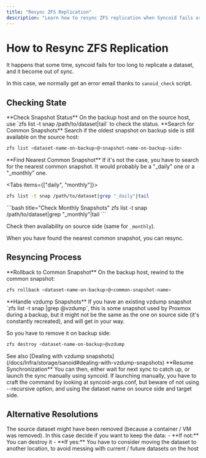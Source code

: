 ```yaml
---
title: "Resync ZFS Replication"
description: "Learn how to resync ZFS replication when Syncoid fails or datasets become out of sync. This guide covers checking the state of snapshots, finding common snapshots, and performing manual resynchronization steps to restore data consistency."
---
```



# How to Resync ZFS Replication

<Callout type="info">
It happens that some time, syncoid fails for too long to replicate a dataset, and it become out of sync.

In this case, we normally get an error email thanks to `sanoid_check` script.

</Callout>

## Checking State

<Steps>
<Step>
**Check Snapshot Status**
On the backup host and on the source host, use `zfs list -t snap /path/to/dataset|tail` to check the status.
</Step>

<Step>
**Search for Common Snapshots**
Search if the oldest snapshot on backup side is still available on the source host:

```bash title="Check Snapshot Availability"
zfs list <dataset-name-on-backup>@<snapshot-name-on-backup-side>
```

</Step>

<Step>
**Find Nearest Common Snapshot**
If it's not the case, you have to search for the nearest common snapshot. It would probably be a "_daily" one or a "_monthly" one.

<Tabs items={["daily", "monthly"]}>
<Tab value="daily">
```bash title="Check Daily Snapshots"
zfs list -t snap /path/to/dataset|grep "_daily"|tail
```
</Tab>

<Tab value="monthly">
```bash title="Check Monthly Snapshots"
zfs list -t snap /path/to/dataset|grep "_monthly"|tail
```
</Tab>
</Tabs>

Check then availability on source side (same for `_monthly`).

</Step>
</Steps>

<Callout type="info">
  When you have found the nearest common snapshot, you can resync.
</Callout>

## Resyncing Process

<Steps>
<Step>
**Rollback to Common Snapshot**
On the backup host, rewind to the common snapshot:

```bash title="Rollback to Common Snapshot"
zfs rollback <dataset-name-on-backup>@<common-snapshot-name>
```

</Step>

<Step>
**Handle vzdump Snapshots**
<Callout type="warning">
If you have an existing vzdump snapshot `zfs list -t snap <dataset-name-on-backup>|grep @vzdump`, this is some snapshot used by Proxmox during a backup, but it might not be the same as the one on source side (it's constantly recreated), and will get in your way.

So you have to remove it on backup side:

</Callout>

```bash title="Remove vzdump Snapshot"
zfs destroy <dataset-name-on-backup>@vzdump
```

<Callout type="info">
See also [Dealing with vzdump snapshots](/docs/Infra/storage/sanoid#dealing-with-vzdump-snapshots)
</Callout>
</Step>

<Step>
**Resume Synchronization**
You can then, either wait for next sync to catch up, or launch the sync manually using syncoid.

<Callout type="info">
If launching manually, you have to craft the command by looking at syncoid-args.conf, but beware of not using --recursive option, and using the dataset name on source side and target side.
</Callout>
</Step>
</Steps>

## Alternative Resolutions

<Card title="Removed Source Dataset">
  The source dataset might have been removed (because a container / VM was
  removed).
</Card>

<Callout type="info">
  In this case decide if you want to keep the data: - **If not:** You can
  destroy it - **If yes:** You have to consider moving the dataset to another
  location, to avoid messing with current / future datasets on the host
</Callout>
